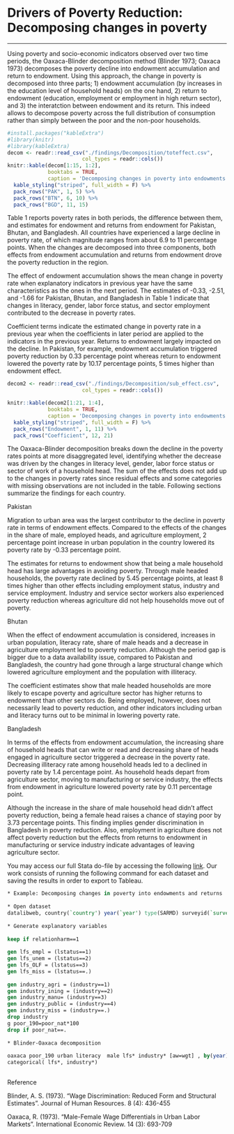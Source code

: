 # Drivers of Poverty Reduction: Decomposing changes in poverty {#note-oaxaca} 
*** 
 
Using poverty and  socio-economic indicators observed over two time periods, the Oaxaca-Blinder decomposition method (Blinder 1973; Oaxaca 1973) decomposes the poverty decline into endowment accumulation and return to endowment. Using this approach, the change in poverty is decomposed into three parts; 1) endowment accumulation  (by increases in the education level of household heads) on the one hand, 2) return to endowment (education, employment or employment in high return sector), and 3) the interatction between endowment and its return. This indeed allows to decompose poverty across the full distribution of consumption rather than simply between the poor and the non-poor households. 
 
```{r decomp, echo=FALSE, messages=FALSE, warning=FALSE} 
#install.packages("kableExtra")
#library(knitr)
#library(kableExtra)
decom <- readr::read_csv("./findings/Decomposition/toteffect.csv", 
                        col_types = readr::cols())
knitr::kable(decom[1:15, 1:2], 
             booktabs = TRUE, 
             caption = 'Decomposing changes in poverty into endowments and returns by components') %>%
  kable_styling("striped", full_width = F) %>%
  pack_rows("PAK", 1, 5) %>%
  pack_rows("BTN", 6, 10) %>%
  pack_rows("BGD", 11, 15) 
```   
 
Table 1 reports poverty rates in both periods, the difference between them, and estimates for endowment and returns from endowment for Pakistan, Bhutan, and Bangladesh. All countries have experienced a large decline in poverty rate, of which magnitude ranges from about 6.9 to 11 percentage points.  When the changes are decomposed into three components, both effects from endowment accumulation and returns from endowment drove the poverty reduction in the region.  
 
The effect of endowment accumulation shows the mean change in poverty rate when explanatory indicators in previous year have the same characteristics as the ones in the next period. The estimates of -0.33, -2.51, and -1.66 for Pakistan, Bhutan, and Bangladesh in Table 1 indicate that changes in literacy, gender, labor force status, and sector employment contributed to the decrease in poverty rates. 
 
Coefficient terms indicate the estimated change in poverty rate in a previous year when the coefficients in later period are applied to the indicators in the previous year. Returns to endowment largely impacted on the decline. In Pakistan, for example, endowment accumulation triggered poverty reduction by 0.33 percentage point whereas return to endowment lowered the poverty rate by 10.17 percentage points, 5 times higher than endowment effect.  
 
```{r decomp2, echo=FALSE, messages=FALSE, warning=FALSE} 
decom2 <- readr::read_csv("./findings/Decomposition/sub_effect.csv", 
                        col_types = readr::cols())

knitr::kable(decom2[1:21, 1:4], 
             booktabs = TRUE, 
             caption = 'Decomposing changes in poverty into endowments and returns by components') %>%
  kable_styling("striped", full_width = F) %>%
  pack_rows("Endowment", 1, 11) %>%
  pack_rows("Coefficient", 12, 21) 
``` 

The Oaxaca-Blinder decomposition breaks down the decline in the poverty rates points at more disaggregated level, identifying whether the decrease was driven by the changes in literacy level, gender, labor force status or sector of work of a household head. The sum of the effects does not add up to the changes in poverty rates since residual effects and some categories with missing observations are not included in the table. Following sections summarize the findings for each country.  
 
Pakistan 
 
Migration to urban area was the largest contributor to the decline in poverty rate in terms of endowment effects. Compared to the effects of the changes in the share of male, employed heads, and agriculture employment, 2 percentage point increase in urban population in the country lowered its poverty rate by -0.33 percentage point.  
 
The estimates for returns to endowment show that being a male household head has large advantages in avoiding poverty. Through male headed households, the poverty rate declined by 5.45 percentage points, at least 8 times higher than other effects including employment status, industry and service employment. Industry and service sector workers also experienced poverty reduction whereas agriculture did not help households move out of poverty.  
 
Bhutan 
 
When the effect of endowment accumulation is considered, increases in urban population, literacy rate, share of male heads and a decrease in agriculture employment led to poverty reduction. Although the period gap is bigger due to a data availability issue, compared to Pakistan and Bangladesh, the country had gone through a large structural change which lowered agriculture employment and the population with illiteracy.  
 
The coefficient estimates show that male headed households are more likely to escape poverty and agriculture sector has higher returns to endowment than other sectors do. Being employed, however, does not necessarily lead to poverty reduction, and other indicators including urban and literacy turns out to be minimal in lowering poverty rate.  
 
Bangladesh 
 
In terms of the effects from endowment accumulation, the increasing share of household heads that can write or read and decreasing share of heads engaged in agriculture sector triggered a decrease in the poverty rate. Decreasing illiteracy rate among household heads led to a declined in poverty rate by 1.4 percentage point. As household heads depart from agriculture sector, moving to manufacturing or service industry, the effects from endowment in agriculture lowered poverty rate by 0.11 percentage point. 
 
Although the increase in the share of male household head didn't affect poverty reduction, being a female head raises a chance of staying poor by 3.73 percentage points. This finding implies gender discrimination in Bangladesh in poverty reduction. Also, employment in agriculture does not affect poverty reduction but the effects from returns to endowment in manufacturing or service industry indicate advantages of leaving agriculture sector. 
 
You may access our full Stata do-file by accessing the following [link](https://github.com/randrescastaneda/SARMD_guidelines/blob/master/shareable_dofiles/BLINDER-OAXACA.do). Our work consists of running the following command for each dataset and saving the results in order to export to Tableau.  
 
```stata 
* Example: Decomposing changes in poverty into endowments and returns 
 
* Open dataset 
datalibweb, country(`country') year(`year') type(SARMD) surveyid(`surveyid') clear  
 
* Generate explanatory variables 
 
keep if relationharm==1 
 
gen lfs_empl = (lstatus==1) 
gen lfs_unem = (lstatus==2) 
gen lfs_OLF = (lstatus==3) 
gen lfs_miss = (lstatus==.) 
	 
gen industry_agri = (industry==1) 
gen industry_ining = (industry==2) 
gen industry_manu= (industry==3) 
gen industry_public = (industry==4) 
gen industry_miss = (industry==.) 
drop industry 
g poor_190=poor_nat*100 
drop if poor_nat==. 
 
* Blinder-Oaxaca decomposition  
 
oaxaca poor_190 urban literacy  male lfs* industry* [aw=wgt] , by(year) swap relax  /// 
categorical( lfs*, industry*)  
 
``` 
 
Reference 
 
Blinder, A. S. (1973). "Wage Discrimination: Reduced Form and Structural Estimates". Journal of Human Resources. 8 (4): 436-455 
 
Oaxaca, R. (1973). "Male-Female Wage Differentials in Urban Labor Markets". International Economic Review. 14 (3): 693-709